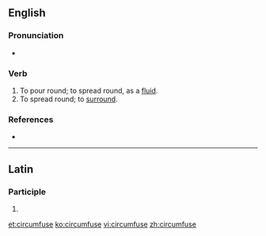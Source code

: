 ==English==

===Pronunciation===
* {{IPA|/ˈsɜː(ɹ).kəmˌfjʊz/|lang=en}}

===Verb===
{{en-verb|circumfus}}

# To pour round; to spread round, as a [[fluid]].
# To spread round; to [[surround]].

===References===
* {{R:Webster 1828}}

----

==Latin==

===Participle===
{{la-part-form|circumfuse}}

# {{inflection of|circumfusus||voc|m|s|lang=la}}

[[et:circumfuse]]
[[ko:circumfuse]]
[[vi:circumfuse]]
[[zh:circumfuse]]